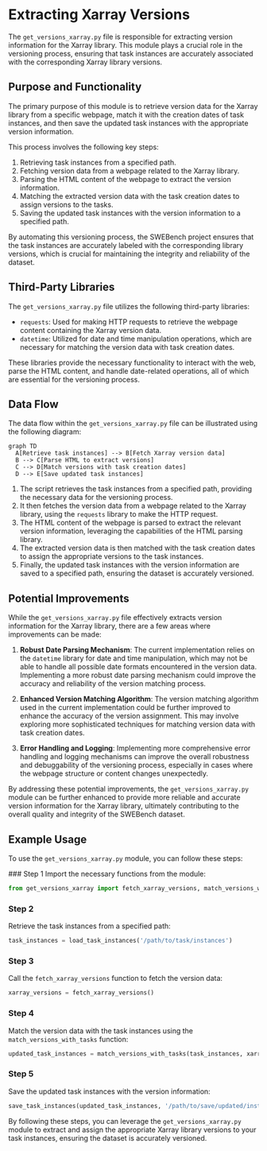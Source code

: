 
# Extracting Xarray Versions

The `get_versions_xarray.py` file is responsible for extracting version information for the Xarray library. This module plays a crucial role in the versioning process, ensuring that task instances are accurately associated with the corresponding Xarray library versions.

## Purpose and Functionality

The primary purpose of this module is to retrieve version data for the Xarray library from a specific webpage, match it with the creation dates of task instances, and then save the updated task instances with the appropriate version information.

This process involves the following key steps:

1. Retrieving task instances from a specified path.
2. Fetching version data from a webpage related to the Xarray library.
3. Parsing the HTML content of the webpage to extract the version information.
4. Matching the extracted version data with the task creation dates to assign versions to the tasks.
5. Saving the updated task instances with the version information to a specified path.

By automating this versioning process, the SWEBench project ensures that the task instances are accurately labeled with the corresponding library versions, which is crucial for maintaining the integrity and reliability of the dataset.

## Third-Party Libraries

The `get_versions_xarray.py` file utilizes the following third-party libraries:

- `requests`: Used for making HTTP requests to retrieve the webpage content containing the Xarray version data.
- `datetime`: Utilized for date and time manipulation operations, which are necessary for matching the version data with task creation dates.

These libraries provide the necessary functionality to interact with the web, parse the HTML content, and handle date-related operations, all of which are essential for the versioning process.

## Data Flow

The data flow within the `get_versions_xarray.py` file can be illustrated using the following diagram:

```mermaid
graph TD
  A[Retrieve task instances] --> B[Fetch Xarray version data]
  B --> C[Parse HTML to extract versions]
  C --> D[Match versions with task creation dates]
  D --> E[Save updated task instances]
```

1. The script retrieves the task instances from a specified path, providing the necessary data for the versioning process.
2. It then fetches the version data from a webpage related to the Xarray library, using the `requests` library to make the HTTP request.
3. The HTML content of the webpage is parsed to extract the relevant version information, leveraging the capabilities of the HTML parsing library.
4. The extracted version data is then matched with the task creation dates to assign the appropriate versions to the task instances.
5. Finally, the updated task instances with the version information are saved to a specified path, ensuring the dataset is accurately versioned.

## Potential Improvements

While the `get_versions_xarray.py` file effectively extracts version information for the Xarray library, there are a few areas where improvements can be made:

1. **Robust Date Parsing Mechanism**: The current implementation relies on the `datetime` library for date and time manipulation, which may not be able to handle all possible date formats encountered in the version data. Implementing a more robust date parsing mechanism could improve the accuracy and reliability of the version matching process.

2. **Enhanced Version Matching Algorithm**: The version matching algorithm used in the current implementation could be further improved to enhance the accuracy of the version assignment. This may involve exploring more sophisticated techniques for matching version data with task creation dates.

3. **Error Handling and Logging**: Implementing more comprehensive error handling and logging mechanisms can improve the overall robustness and debuggability of the versioning process, especially in cases where the webpage structure or content changes unexpectedly.

By addressing these potential improvements, the `get_versions_xarray.py` module can be further enhanced to provide more reliable and accurate version information for the Xarray library, ultimately contributing to the overall quality and integrity of the SWEBench dataset.

## Example Usage

To use the `get_versions_xarray.py` module, you can follow these steps:

<Steps>
### Step 1
Import the necessary functions from the module:

```python
from get_versions_xarray import fetch_xarray_versions, match_versions_with_tasks
```

### Step 2
Retrieve the task instances from a specified path:

```python
task_instances = load_task_instances('/path/to/task/instances')
```

### Step 3
Call the `fetch_xarray_versions` function to fetch the version data:

```python
xarray_versions = fetch_xarray_versions()
```

### Step 4
Match the version data with the task instances using the `match_versions_with_tasks` function:

```python
updated_task_instances = match_versions_with_tasks(task_instances, xarray_versions)
```

### Step 5
Save the updated task instances with the version information:

```python
save_task_instances(updated_task_instances, '/path/to/save/updated/instances')
```
</Steps>

By following these steps, you can leverage the `get_versions_xarray.py` module to extract and assign the appropriate Xarray library versions to your task instances, ensuring the dataset is accurately versioned.